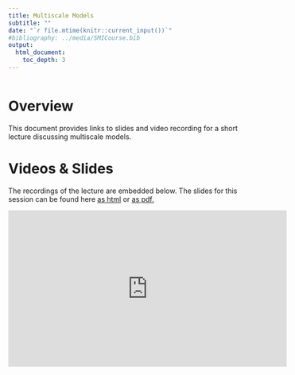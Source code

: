 ---
title: Multiscale Models
subtitle: ""
date: "`r file.mtime(knitr::current_input())`"
#bibliography: ../media/SMICourse.bib
output: 
  html_document:
    toc_depth: 3
---

```{r, echo = FALSE}
 
```


# Overview
This document provides links to slides and video recording for a short lecture discussing multiscale models.



# Videos & Slides
The recordings of the lecture are embedded below. The slides for this session can be found here [as html](./slides/Multiscale_Models_Slides.html) or [as pdf.](./slides/Multiscale_Models_Slides.pdf)

<p>
<iframe width="560" height="315" src="https://www.youtube.com/embed/W2kBp09E360" frameborder="0" allow="accelerometer; autoplay; encrypted-media; gyroscope; picture-in-picture" allowfullscreen></iframe>
</p>



